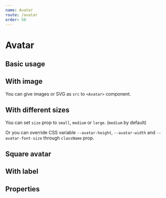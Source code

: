 ```yaml
---
name: Avatar
route: /avatar
order: 50
---
```



# Avatar

## Basic usage

<Playground className="horizontal-separator">
  <Avatar name="Darth Vader" />
  <Avatar name="Luke Skywalker" />
  <Avatar name="Yoda" />
  <Avatar name="C3PO" color="#DA8E03" />
</Playground>

## With image

<Playground className="horizontal-separator">
  <Avatar src="https://upload.wikimedia.org/wikipedia/en/7/76/Darth_Vader.jpg" />
  <Avatar src="https://upload.wikimedia.org/wikipedia/en/9/9b/Luke_Skywalker.png" />
  <Avatar src="https://upload.wikimedia.org/wikipedia/en/9/9b/Yoda_Empire_Strikes_Back.png" />
</Playground>

You can give images or SVG as `src` to `<Avatar>` component.

## With different sizes

<Playground className="horizontal-separator">
  <Avatar name="Yoda" size="small" />
  <Avatar name="Yoda" size="medium" />
  <Avatar name="Yoda" size="large" />
</Playground>

You can set `size` prop to `small`, `medium` or `large`. (`medium` by default)

Or you can override CSS variable `--avatar-height`, `--avatar-width` and `--avatar-font-size` through `className` prop.

## Square avatar

<Playground className="horizontal-separator">
  <Avatar name="Darth Vader" square />
  <Avatar name="Luke Skywalker" square />
  <Avatar name="Yoda" square />
</Playground>

## With label

<Playground className="horizontal-separator">
  <Avatar name="Darth Vader" withLabel />
  <Avatar name="Luke Skywalker" withLabel />
  <Avatar name="Yoda" withLabel />
</Playground>

## Properties

<PropsTable of={Avatar} />